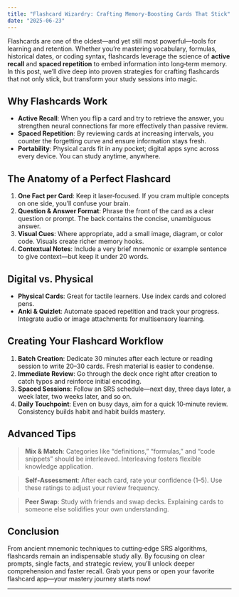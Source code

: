 ```yaml
---
title: "Flashcard Wizardry: Crafting Memory-Boosting Cards That Stick"
date: "2025-06-23"
---
```


Flashcards are one of the oldest—and yet still most powerful—tools for learning and retention. Whether you’re mastering vocabulary, formulas, historical dates, or coding syntax, flashcards leverage the science of **active recall** and **spaced repetition** to embed information into long‑term memory. In this post, we’ll dive deep into proven strategies for crafting flashcards that not only stick, but transform your study sessions into magic.

## Why Flashcards Work

- **Active Recall**: When you flip a card and try to retrieve the answer, you strengthen neural connections far more effectively than passive review.
- **Spaced Repetition**: By reviewing cards at increasing intervals, you counter the forgetting curve and ensure information stays fresh.
- **Portability**: Physical cards fit in any pocket; digital apps sync across every device. You can study anytime, anywhere.

## The Anatomy of a Perfect Flashcard

1. **One Fact per Card**: Keep it laser‑focused. If you cram multiple concepts on one side, you’ll confuse your brain.
2. **Question & Answer Format**: Phrase the front of the card as a clear question or prompt. The back contains the concise, unambiguous answer.
3. **Visual Cues**: Where appropriate, add a small image, diagram, or color code. Visuals create richer memory hooks.
4. **Contextual Notes**: Include a very brief mnemonic or example sentence to give context—but keep it under 20 words.

## Digital vs. Physical

- **Physical Cards**: Great for tactile learners. Use index cards and colored pens.
- **Anki & Quizlet**: Automate spaced repetition and track your progress. Integrate audio or image attachments for multisensory learning.

## Creating Your Flashcard Workflow

1. **Batch Creation**: Dedicate 30 minutes after each lecture or reading session to write 20–30 cards. Fresh material is easier to condense.
2. **Immediate Review**: Go through the deck once right after creation to catch typos and reinforce initial encoding.
3. **Spaced Sessions**: Follow an SRS schedule—next day, three days later, a week later, two weeks later, and so on.
4. **Daily Touchpoint**: Even on busy days, aim for a quick 10‑minute review. Consistency builds habit and habit builds mastery.

## Advanced Tips

> **Mix & Match**: Categories like “definitions,” “formulas,” and “code snippets” should be interleaved. Interleaving fosters flexible knowledge application.

> **Self‑Assessment**: After each card, rate your confidence (1–5). Use these ratings to adjust your review frequency.

> **Peer Swap**: Study with friends and swap decks. Explaining cards to someone else solidifies your own understanding.

## Conclusion

From ancient mnemonic techniques to cutting‑edge SRS algorithms, flashcards remain an indispensable study ally. By focusing on clear prompts, single facts, and strategic review, you’ll unlock deeper comprehension and faster recall. Grab your pens or open your favorite flashcard app—your mastery journey starts now!

---